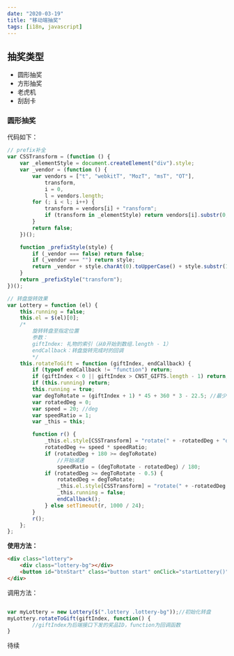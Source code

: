 ```yaml
---
date: "2020-03-19"
title: "移动端抽奖"
tags: [i18n, javascript]
---
```


## 抽奖类型

-   圆形抽奖
-   方形抽奖
-   老虎机
-   刮刮卡

### 圆形抽奖

代码如下：

```javascript
// prefix补全
var CSSTransform = (function () {
	var _elementStyle = document.createElement("div").style;
	var _vendor = (function () {
		var vendors = ["t", "webkitT", "MozT", "msT", "OT"],
			transform,
			i = 0,
			l = vendors.length;
		for (; i < l; i++) {
			transform = vendors[i] + "ransform";
			if (transform in _elementStyle) return vendors[i].substr(0, vendors[i].length - 1);
		}
		return false;
	})();

	function _prefixStyle(style) {
		if (_vendor === false) return false;
		if (_vendor === "") return style;
		return _vendor + style.charAt(0).toUpperCase() + style.substr(1);
	}
	return _prefixStyle("transform");
})();

// 转盘旋转效果
var Lottery = function (el) {
	this.running = false;
	this.el = $(el)[0];
	/*
	    旋转转盘至指定位置
	    参数：
	    giftIndex: 礼物的索引（从0开始到数组.length - 1）
	    endCallback：转盘旋转完成时的回调
	    */
	this.rotateToGift = function (giftIndex, endCallback) {
		if (typeof endCallback != "function") return;
		if (giftIndex < 0 || giftIndex > CNST_GIFTS.length - 1) return;
		if (this.running) return;
		this.running = true;
		var degToRotate = (giftIndex + 1) * 45 + 360 * 3 - 22.5; //最少转3圈
		var rotatedDeg = 0;
		var speed = 20; //deg
		var speedRatio = 1;
		var _this = this;

		function r() {
			_this.el.style[CSSTransform] = "rotate(" + -rotatedDeg + "deg)";
			rotatedDeg += speed * speedRatio;
			if (rotatedDeg + 180 >= degToRotate)
				//开始减速
				speedRatio = (degToRotate - rotatedDeg) / 180;
			if (rotatedDeg >= degToRotate - 0.5) {
				rotatedDeg = degToRotate;
				_this.el.style[CSSTransform] = "rotate(" + -rotatedDeg + "deg)";
				_this.running = false;
				endCallback();
			} else setTimeout(r, 1000 / 24);
		}
		r();
	};
};
```

**使用方法：**

```html
<div class="lottery">
	<div class="lottery-bg"></div>
	<button id="btnStart" class="button start" onClick="startLottery()"></button>
</div>
```

调用方法：

```javascript

var myLottery = new Lottery($(".lottery .lottery-bg"));//初始化转盘
myLottery.rotateToGift(giftIndex, function() {
	    //giftIndex为后端接口下发的奖品ID，function为回调函数
}
```

待续
